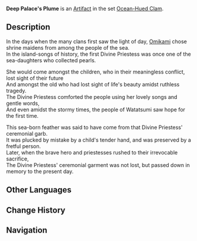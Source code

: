 {{Artifact Infobox
|image = Item Deep Palace's Plume.png
|set   = Ocean-Hued Clam
|piece = Plume of Death
}}
{{Description|A down feather with the same hue as coral, said to come from a shrine maiden's ceremonial garment.}}
'''Deep Palace's Plume''' is an [[Artifact]] in the set [[Ocean-Hued Clam]].

==Description==
In the days when the many clans first saw the light of day, [[Omikami]] chose shrine maidens from among the people of the sea.<br />In the island-songs of history, the first Divine Priestess was once one of the sea-daughters who collected pearls.

She would come amongst the children, who in their meaningless conflict, lost sight of their future<br />And amongst the old who had lost sight of life's beauty amidst ruthless tragedy.<br />The Divine Priestess comforted the people using her lovely songs and gentle words,<br />And even amidst the stormy times, the people of Watatsumi saw hope for the first time.

This sea-born feather was said to have come from that Divine Priestess' ceremonial garb.<br />It was plucked by mistake by a child's tender hand, and was preserved by a fretful person.<br />Later, when the brave hero and priestesses rushed to their irrevocable sacrifice,<br />The Divine Priestess' ceremonial garment was not lost, but passed down in memory to the present day.

==Other Languages==
{{Other Languages
|en      = Deep Palace's Plume
|zhs     = 渊宫之羽
|zhs_rm  = Yuāngōng zhī Yǔ
|zht     = 淵宮之羽
|zht_rm  = Yuāngōng zhī Yǔ
|zh_tl   = Deep Palace's Feather
|ja      = 淵宮の羽
|ja_rm   = Fuchimiya no Hane{{Assumed}}
|ja_tl   = Deep Palace's Feather
|ko      = 연궁의 깃털
|ko_rm   = Yeongung-ui Gitteol
|ko_tl   = Feather of Deep Palace
|es      = Pluma del Palacio de las Profundidades
|es_tl   = Feather of the Palace of the Depths
|fr      = Plume du palais des profondeurs
|fr_tl   = Feather of the Palace of the Depths
|ru      = Перо глубинного дворца
|ru_tl   = 
|th      = Deep Palace's Plume
|vi      = Lông Vũ Thủy Cung
|vi_tl   = 
|de      = Feder des Tiefenpalasts
|de_tl   = Feather of the Deep Palace
|id      = Deep Palace's Plume
|pt      = Pluma do Palácio Profundo
|pt_tl   = 
}}

==Change History==
{{Change History|2.3}}

==Navigation==
{{Artifact Set Navbox|Ocean-Hued Clam}}